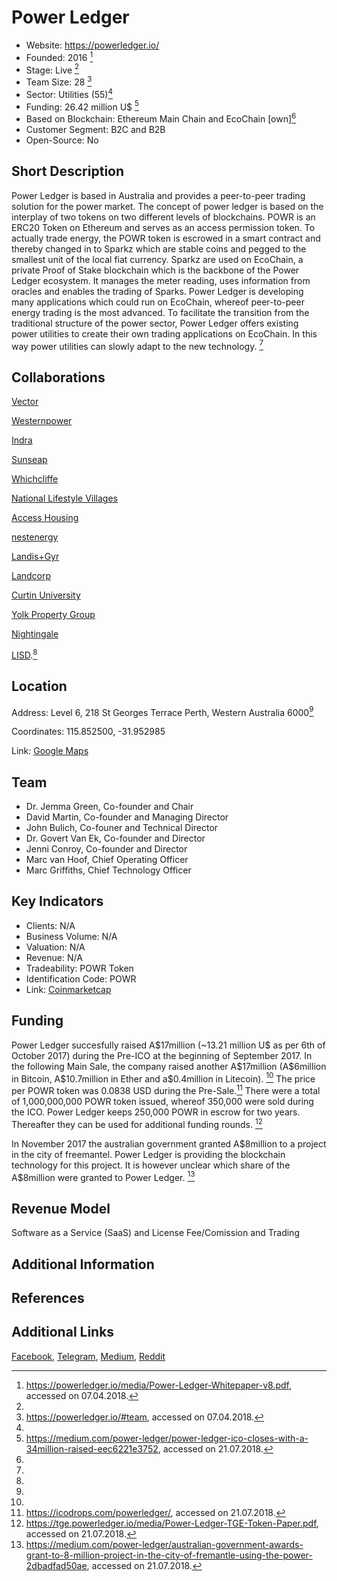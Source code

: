 = Power Ledger =

*Website: https://powerledger.io/
*Founded: 2016 <ref name="Whitepaper">https://powerledger.io/media/Power-Ledger-Whitepaper-v8.pdf, accessed on 07.04.2018.</ref>
*Stage: Live <ref name="Whitepaper"/>
*Team Size: 28 <ref name="Website">https://powerledger.io/#team, accessed on 07.04.2018.</ref>
*Sector: Utilities (55)<ref name="Website"/>
*Funding: 26.42 million U$ <ref name="Medium1">https://medium.com/power-ledger/power-ledger-ico-closes-with-a-34million-raised-eec6221e3752, accessed on 21.07.2018.</ref>
*Based on Blockchain: Ethereum Main Chain and EcoChain [own]<ref name="Whitepaper"/>
*Customer Segment: B2C and B2B
*Open-Source: No

==Short Description==
Power Ledger is based in Australia and provides a peer-to-peer trading solution for 
the power market. The concept of power ledger is based on the interplay of two tokens 
on two different levels of blockchains. POWR is an ERC20 Token on Ethereum and serves 
as an access permission token. To actually trade energy, the POWR token is escrowed in 
a smart contract and thereby changed in to Sparkz which are stable coins and pegged to the 
smallest unit of the local fiat currency. Sparkz are used on EcoChain, a private Proof 
of Stake blockchain which is the backbone of the Power Ledger ecosystem. It manages the 
meter reading, uses information from oracles and enables the trading of Sparks. Power 
Ledger is developing many applications which could run on EcoChain, whereof peer-to-peer 
energy trading is the most advanced. To facilitate the transition from the traditional 
structure of the power sector, Power Ledger offers existing power utilities to create 
their own trading applications on EcoChain. In this way power utilities can slowly 
adapt to the new technology. 
<ref name="Whitepaper"/>

==Collaborations==
[http://www.vectorenergy.com.au/ Vector]

[https://westernpower.com.au/ Westernpower]

[https://www.indracompany.com/en/pais/australia Indra]

[http://www.sunseap.com/ Sunseap]

[https://www.ecovillage.net.au/ Whichcliffe]

[https://www.nlv.com.au/ National Lifestyle Villages]

[https://www.accesshousing.org.au/ Access Housing]

[http://nestenergy.com.au/index.html nestenergy]

[https://www.landisgyr.com/ Landis+Gyr]

[https://www.landcorp.com.au/Residential/White-Gum-Valley/ Landcorp]

[http://www.curtin.edu.au/ Curtin University]

[http://www.yolkpropertygroup.com.au/ Yolk Property Group]

[http://nightingalehousing.org/ Nightingale]

[http://www.eurisd.org/ LISD].<ref name="Website"/>

==Location==

Address: Level 6, 218 St Georges Terrace Perth, Western Australia 6000<ref name="Website"/>

Coordinates: 115.852500, -31.952985

Link: [https://www.google.com/maps/place/Power+Ledger/@-31.9530099,115.8519621,19z/data=!3m1!4b1!4m5!3m4!1s0x2a32bad4b5dcf0f5:0x3b62ca6bb70b336a!8m2!3d-31.953011!4d115.8525093 Google Maps]


==Team==
*Dr. Jemma Green, Co-founder and Chair
*David Martin, Co-founder and Managing Director
*John Bulich, Co-founer and Technical Director
*Dr. Govert Van Ek, Co-founder and Director
*Jenni Conroy, Co-founder and Director
*Marc van Hoof, Chief Operating Officer
*Marc Griffiths, Chief Technology Officer


==Key Indicators==

*Clients: N/A
*Business Volume: N/A
*Valuation: N/A
*Revenue: N/A
*Tradeability: POWR Token
*Identification Code: POWR
*Link: [https://coinmarketcap.com/currencies/power-ledger/ Coinmarketcap]


==Funding==
Power Ledger succesfully raised A$17million (~13.21 million U$ as per 6th of October 2017) during the Pre-ICO at the beginning of September 2017. 
In the following Main Sale, the company raised another A$17million 
(A$6million in Bitcoin, A$10.7million in Ether and a$0.4million in Litecoin). <ref name="Medium1"/> 
The price per POWR token was 0.0838 USD during the Pre-Sale.<ref name="ICOdrop">https://icodrops.com/powerledger/, accessed on 21.07.2018.</ref> 
There were a total of 1,000,000,000 POWR token issued, whereof 350,000 were sold during the ICO. Power Ledger keeps 250,000 POWR in escrow for two years. Thereafter they can be used for additional funding rounds.
<ref name="ICO">https://tge.powerledger.io/media/Power-Ledger-TGE-Token-Paper.pdf, accessed on 21.07.2018.</ref>

In November 2017 the australian government granted A$8million to a project in the city of freemantel. Power Ledger is providing 
the blockchain technology for this project. It is however unclear which share of the A$8million were granted to Power Ledger. 
<ref>https://medium.com/power-ledger/australian-government-awards-grant-to-8-million-project-in-the-city-of-fremantle-using-the-power-2dbadfad50ae, accessed on 21.07.2018.</ref>

==Revenue Model==
Software as a Service (SaaS) and License Fee/Comission and Trading

==Additional Information==

==References==
<references/>

==Additional Links==
[https://www.facebook.com/powerledger Facebook], [https://t.me/joinchat/Gop-90DIMiPF7N_EtvFzjA Telegram], [https://medium.com/power-ledger Medium], [https://www.reddit.com/r/PowerLedger/ Reddit]
